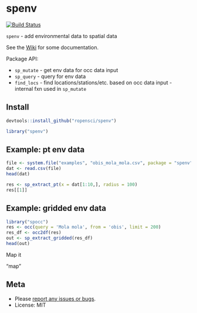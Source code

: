 spenv
=====

[![Build Status](https://travis-ci.org/sckott/spenv.svg)](https://travis-ci.org/sckott/spenv)

`spenv` - add environmental data to spatial data

See the [Wiki](https://github.com/sckott/spenv/wiki) for some documentation.

Package API:

* `sp_mutate` - get env data for occ data input
* `sp_query` - query for env data
* `find_locs` - find locations/stations/etc. based on occ data input - internal fxn used in `sp_mutate`

## Install

```r
devtools::install_github("ropensci/spenv")
```

```r
library("spenv")
```

## Example: pt env data

```r
file <- system.file("examples", "obis_mola_mola.csv", package = "spenv")
dat <- read.csv(file)
head(dat)
```

```r
res <- sp_extract_pt(x = dat[1:10,], radius = 100)
res[[1]]
```

## Example: gridded env data

```r
library("spocc")
res <- occ(query = 'Mola mola', from = 'obis', limit = 200)
res_df <- occ2df(res)
out <- sp_extract_gridded(res_df)
head(out)
```

Map it

"map"

## Meta

* Please [report any issues or bugs](https://github.com/sckott/spenv/issues).
* License: MIT
